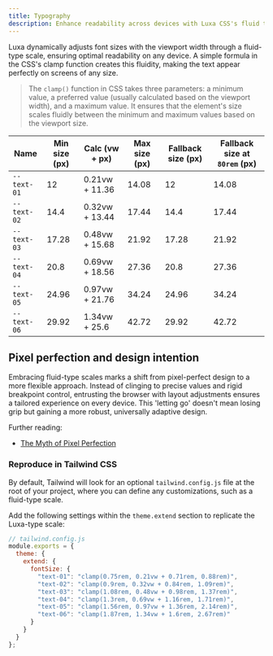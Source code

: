 ```yaml
---
title: Typography
description: Enhance readability across devices with Luxa CSS's fluid typography scale.
---
```


Luxa dynamically adjusts font sizes with the viewport width through a fluid-type scale, ensuring optimal readability on any device. A simple formula in the CSS's clamp function creates this fluidity, making the text appear perfectly on screens of any size.

> The `clamp()` function in CSS takes three parameters: a minimum value, a preferred value (usually calculated based on the viewport width), and a maximum value. It ensures that the element's size scales fluidly between the minimum and maximum values based on the viewport size.

| Name        | Min size (px) | Calc (vw + px) | Max size (px) | Fallback size (px) | Fallback size at `80rem` (px) |
| ----------- | ------------- | -------------- | ------------- | ------------------ | ----------------------------- |
| `--text-01` | 12            | 0.21vw + 11.36 | 14.08         | 12                 | 14.08                         |
| `--text-02` | 14.4          | 0.32vw + 13.44 | 17.44         | 14.4               | 17.44                         |
| `--text-03` | 17.28         | 0.48vw + 15.68 | 21.92         | 17.28              | 21.92                         |
| `--text-04` | 20.8          | 0.69vw + 18.56 | 27.36         | 20.8               | 27.36                         |
| `--text-05` | 24.96         | 0.97vw + 21.76 | 34.24         | 24.96              | 34.24                         |
| `--text-06` | 29.92         | 1.34vw + 25.6  | 42.72         | 29.92              | 42.72                         |

## Pixel perfection and design intention

Embracing fluid-type scales marks a shift from pixel-perfect design to a more flexible approach. Instead of clinging to precise values and rigid breakpoint control, entrusting the browser with layout adjustments ensures a tailored experience on every device. This 'letting go' doesn't mean losing grip but gaining a more robust, universally adaptive design.

Further reading:

- [The Myth of Pixel Perfection](https://www.kelliekowalski.com/articles/the-myth-of-pixel-perfection/?ref=luxacss.com)

### Reproduce in Tailwind CSS

By default, Tailwind will look for an optional `tailwind.config.js` file at the root of your project, where you can define any customizations, such as a fluid-type scale.

Add the following settings within the `theme.extend` section to replicate the Luxa-type scale:

```js
// tailwind.config.js
module.exports = {
  theme: {
    extend: {
      fontSize: {
        "text-01": "clamp(0.75rem, 0.21vw + 0.71rem, 0.88rem)",
        "text-02": "clamp(0.9rem, 0.32vw + 0.84rem, 1.09rem)",
        "text-03": "clamp(1.08rem, 0.48vw + 0.98rem, 1.37rem)",
        "text-04": "clamp(1.3rem, 0.69vw + 1.16rem, 1.71rem)",
        "text-05": "clamp(1.56rem, 0.97vw + 1.36rem, 2.14rem)",
        "text-06": "clamp(1.87rem, 1.34vw + 1.6rem, 2.67rem)"
      }
    }
  }
};
```
